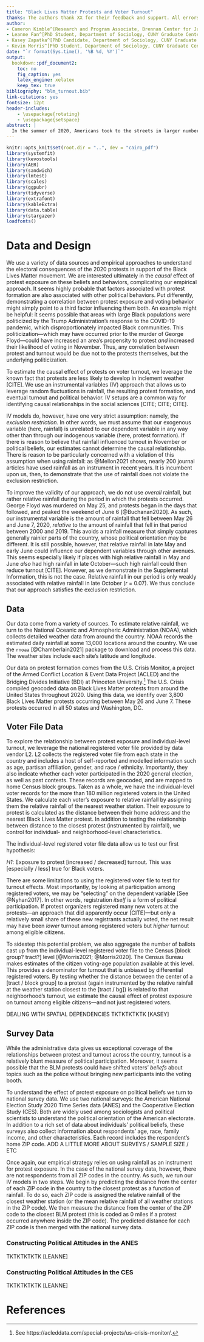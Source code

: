```yaml
---
title: "Black Lives Matter Protests and Voter Turnout"
thanks: The authors thank XX for their feedback and support. All errors are our responsibility. 
author:
- Cameron Kimble^[Research and Program Associate, Brennan Center for Justice (cameron.kimble@nyu.edu)]
- Leanne Fan^[PhD Student, Department of Sociology, CUNY Graduate Center (lfan@gradcenter.cuny.edu)]
- Kasey Zapatka^[PhD Candidate, Department of Sociology, CUNY Graduate Center (kzapatka@gradcenter.cuny.edu)]
- Kevin Morris^[PhD Student, Department of Sociology, CUNY Graduate Center (kmorris@fgradcenter.cuny.edu)]
date: "`r format(Sys.time(), '%B %d, %Y')`"
output:
  bookdown::pdf_document2:
    toc: no
    fig_caption: yes
    latex_engine: xelatex
    keep_tex: true
bibliography: "blm_turnout.bib"
link-citations: yes
fontsize: 12pt
header-includes:
    - \usepackage{rotating}
    - \usepackage{setspace}
abstract: |
  In the summer of 2020, Americans took to the streets in larger numbers than ever before. Following the police murders of George Floyd and Breonna Taylor, an enormous multiracial coalition voiced their dissatisfaction with the state of policing in the United States. These mass protests took place shortly before a presidential election, and the incumbent loudly voiced his disdain for protesters and their political message. This paper explores one aspect of the impact of the Black Lives Matter (BLM) movement. Using a national voter file and data on protest location, we aim to estimate the causal impact of physical proximity to a BLM protest on voter turnout. Our pilot studies using Georgia, North Carolina, and Ohio point to a complicated relationship that demands further investigation.
---
```

\pagenumbering{gobble}
\pagebreak
\doublespacing
```r
knitr::opts_knit$set(root.dir = "..", dev = "cairo_pdf")
library(systemfit)
library(kevostools)
library(AER)
library(sandwich)
library(lmtest)
library(scales)
library(ggpubr)
library(tidyverse)
library(extrafont)
library(kableExtra)
library(data.table)
library(stargazer)
loadfonts()
```
\pagenumbering{arabic}

# Data and Design {-}

We use a variety of data sources and empirical approaches to understand the electoral consequences of the 2020 protests in support of the Black Lives Matter movement. We are interested ultimately in the *causal* effect of protest exposure on these beliefs and behaviors, complicating our empirical approach. It seems highly probable that factors associated with protest formation are also associated with other political behaviors. Put differently, demonstrating a correlation between protest exposure and voting behavior might simply point to a third factor influencing them both. An example might be helpful: it seems possible that areas with large Black populations were politicized by the Trump Administration's response to the COVID-19 pandemic, which disproportionately impacted Black communities. This politicization---which may have occurred prior to the murder of George Floyd---could have increased an area's propensity to protest *and* increased their likelihood of voting in November. Thus, any correlation between protest and turnout would be due not to the protests themselves, but the underlying politicization.

To estimate the causal effect of protests on voter turnout, we leverage the known fact that protests are less likely to develop in inclement weather [CITE]. We use an instrumental variables (IV) approach that allows us to leverage random fluctuations in rainfall, the resulting protest formation, and eventual turnout and political behavior. IV setups are a common way for identifying causal relationships in the social sciences [CITE; CITE; CITE].

IV models do, however, have one very strict assumption: namely, the *exclusion restriction.* In other words, we must assume that our exogenous variable (here, rainfall) is unrelated to our dependent variable in any way other than through our indogenous variable (here, protest formation). If there is reason to believe that rainfall influenced turnout in November or political beliefs, our estimates cannot determine the causal relationship. There is reason to be particularly concerned with a violation of this assumption when using rainfall: as @Mellon2021 shows, nearly 200 journal articles have used rainfall as an instrument in recent years. It is incumbent upon us, then, to demonstrate that the use of rainfall does not violate the exclusion restriction.

To improve the validity of our approach, we do not use *overall* rainfall, but rather relative rainfall during the period in which the protests occurred. George Floyd was murdered on May 25, and protests began in the days that followed, and peaked the weekend of June 6 [@Buchanan2020]. As such, our instrumental variable is the amount of rainfall that fell between May 26 and June 7, 2020, *relative* to the amount of rainfall that fell in that period between 2000 and 2019. This avoids a rainfall measure that simply captures generally rainier parts of the country, whose political orientation may be different. It is still possible, however, that relative rainfall in late May and early June could influence our dependent variables through other avenues. This seems especially likely if places with high relative rainfall in May and June *also* had high rainfall in late October---such high rainfall could then reduce turnout [CITE]. However, as we demonstrate in the Supplemental Information, this is not the case. Relative rainfall in our period is only weakly associated with relative rainfall in late October (*r* = 0.07). We thus conclude that our approach satisfies the exclusion restriction.

## Data {-}

Our data come from a variety of sources. To estimate relative rainfall, we turn to the National Oceanic and Atmospheric Administration (NOAA), which collects detailed weather data from around the country. NOAA records the estimated daily rainfall at some 13,000 locations around the country. We use the `rnoaa` [@Chamberlain2021] package to download and process this data. The weather sites include each site's latitude and longitude.

Our data on protest formation comes from the U.S. Crisis Monitor, a project of the  Armed Conflict Location & Event Data Project (ACLED) and the Bridging Divides Initiative (BDI) at Princeton University.^[See https://acleddata.com/special-projects/us-crisis-monitor/.] The U.S. Crisis compiled geocoded data on Black Lives Matter protests from around the United States throughout 2020. Using this data, we identify over 3,800 Black Lives Matter protests occurring between May 26 and June 7. These protests occurred in all 50 states and Washington, DC.

## Voter File Data {-}

To explore the relationship between protest exposure and individual-level turnout, we leverage the national registered voter file provided by data vendor L2. L2 collects the registered voter file from each state in the country and includes a host of self-reported and modelled information such as age, partisan affiliation, gender, and race / ethnicity. Importantly, they also indicate whether each voter participated in the 2020 general election, as well as past contests. These records are geocoded, and are mapped to home Census block groups. Taken as a whole, we have the individual-level voter records for the more than 180 million registered voters in the United States. We calculate each voter's exposure to relative rainfall by assigning them the relative rainfall of the nearest weather station. Their exposure to protest is calculated as the distance between their home address and the nearest Black Lives Matter protest. In addition to testing the relationship between distance to the closest protest (instrumented by rainfall), we control for individual- and neighborhood-level characteristics.

The individual-level registered voter file data allow us to test our first hypothesis:

*H1*: Exposure to protest [increased / decreased] turnout. This was [especially / less] true for Black voters.

There are some limitations to using the registered voter file to test for turnout effects. Most importantly, by looking at participation among registered voters, we may be "selecting" on the dependent variable [See @Nyhan2017]. In other words, registration *itself* is a form of political participation. If protest organizers registered many new voters at the protests---an approach that did apparently occur [CITE]---but only a relatively small share of these new registrants actually voted, the net result may have been *lower* turnout among registered voters but *higher* turnout among eligible citizens.

To sidestep this potential problem, we also aggregate the number of ballots cast up from the individual-level registered voter file to the Census [block group? tract?] level [@Morris2021; @Morris2020]. The Census Bureau makes estimates of the citizen voting-age population available at this level. This provides a denominator for turnout that is unbiased by differential registered voters. By testing whether the distance between the center of a [tract / block group] to a protest (again instrumented by the relative rainfall at the weather station closest to the [tract / bg]) is related to that neighborhood's turnout, we estimate the causal effect of protest exposure on turnout among eligible citizens---and not just registered voters.

DEALING WITH SPATIAL DEPENDENCIES
TKTKTKTKTK [KASEY]

## Survey Data {-}

While the administrative data gives us exceptional coverage of the relationships between protest and turnout across the country, turnout is a relatively blunt measure of political participation. Moreover, it seems possible that the BLM protests could have shifted voters' *beliefs* about topics such as the police without bringing new participants into the voting booth.

To understand the effect of protest exposure on political beliefs we turn to national survey data. We use two national surveys: the American National Election Study 2020 Time Series data (ANES) and the Cooperative Election Study (CES). Both are widely used among sociologists and political scientists to understand the political orientation of the American electorate. In addition to a rich set of data about individuals' political beliefs, these surveys also collect information about respondents' age, race, family income, and other characteristics. Each record includes the respondent's home ZIP code. ADD A LITTLE MORE ABOUT SURVEYS / SAMPLE SIZE / ETC

Once again, our empirical strategy relies on using rainfall as an instrument for protest exposure. In the case of the national survey data, however, there are not respondents from all ZIP codes in the country. As such, we run our IV models in two steps. We begin by predicting the distance from the center of each ZIP code in the country to the closest protest as a function of rainfall. To do so, each ZIP code is assigned the relative rainfall of the closest weather station (or the mean relative rainfall of all weather stations in the ZIP code). We then measure the distance from the center of the ZIP code to the closest BLM protest (this is coded as 0 miles if a protest occurred anywhere inside the ZIP code). The predicted distance for each ZIP code is then merged with the national survey data.

### Constructing Political Attitudes in the ANES {-}

TKTKTKTKTK [LEANNE]

### Constructing Political Attitudes in the CES {-}

TKTKTKTKTK [LEANNE]

\newpage

# References {-}